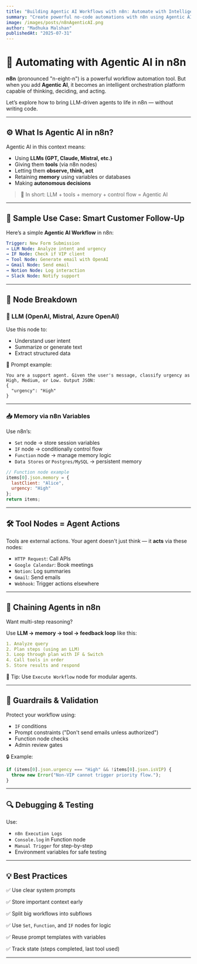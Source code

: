 ```yaml
---
title: "Building Agentic AI Workflows with n8n: Automate with Intelligence"
summary: "Create powerful no-code automations with n8n using Agentic AI. Learn how to combine LLMs, memory, conditional logic, and tool-based actions to build smart, autonomous workflows."
image: /images/posts/n8nAgenticAI.png
author: "Madhuka Malshan"
publishedAt: "2025-07-31"
---
```


# 🧠 Automating with Agentic AI in n8n

**n8n** (pronounced "n-eight-n") is a powerful workflow automation tool. But when you add **Agentic AI**, it becomes an intelligent orchestration platform capable of thinking, deciding, and acting.

Let’s explore how to bring LLM-driven agents to life in n8n — without writing code.

---

## ⚙️ What Is Agentic AI in n8n?

Agentic AI in this context means:

* Using **LLMs (GPT, Claude, Mistral, etc.)**
* Giving them **tools** (via n8n nodes)
* Letting them **observe, think, act**
* Retaining **memory** using variables or databases
* Making **autonomous decisions**

> 🧭 In short: LLM + tools + memory + control flow = Agentic AI

---

## 🔁 Sample Use Case: Smart Customer Follow-Up

Here’s a simple **Agentic AI Workflow** in n8n:

```yaml
Trigger: New Form Submission
→ LLM Node: Analyze intent and urgency
→ IF Node: Check if VIP client
→ Tool Node: Generate email with OpenAI
→ Gmail Node: Send email
→ Notion Node: Log interaction
→ Slack Node: Notify support
````

---

## 🧩 Node Breakdown

### 🧠 LLM (OpenAI, Mistral, Azure OpenAI)

Use this node to:

* Understand user intent
* Summarize or generate text
* Extract structured data

🧪 Prompt example:

```
You are a support agent. Given the user's message, classify urgency as High, Medium, or Low. Output JSON:
{
  "urgency": "High"
}
```

---

### 📥 Memory via n8n Variables

Use n8n’s:

* `Set` node → store session variables
* `IF` node → conditionally control flow
* `Function` node → manage memory logic
* `Data Stores` or `Postgres/MySQL` → persistent memory

```js
// Function node example
items[0].json.memory = {
  lastClient: "Alice",
  urgency: "High"
};
return items;
```

---

## 🛠️ Tool Nodes = Agent Actions

Tools are external actions. Your agent doesn't just think — it **acts** via these nodes:

* `HTTP Request`: Call APIs
* `Google Calendar`: Book meetings
* `Notion`: Log summaries
* `Gmail`: Send emails
* `Webhook`: Trigger actions elsewhere

---

## 🔄 Chaining Agents in n8n

Want multi-step reasoning?

Use **LLM → memory → tool → feedback loop** like this:

```yaml
1. Analyze query
2. Plan steps (using an LLM)
3. Loop through plan with IF & Switch
4. Call tools in order
5. Store results and respond
```

🧠 Tip: Use `Execute Workflow` node for modular agents.

---

## 🔐 Guardrails & Validation

Protect your workflow using:

* `IF` conditions
* Prompt constraints ("Don't send emails unless authorized")
* Function node checks
* Admin review gates

🔒 Example:

```js
if (items[0].json.urgency === "High" && !items[0].json.isVIP) {
  throw new Error("Non-VIP cannot trigger priority flow.");
}
```

---

## 🔍 Debugging & Testing

Use:

* `n8n Execution Logs`
* `Console.log` in Function node
* `Manual Trigger` for step-by-step
* Environment variables for safe testing

---

## 💡 Best Practices

✅ Use clear system prompts

✅ Store important context early

✅ Split big workflows into subflows

✅ Use `Set`, `Function`, and `IF` nodes for logic

✅ Reuse prompt templates with variables

✅ Track state (steps completed, last tool used)

---
